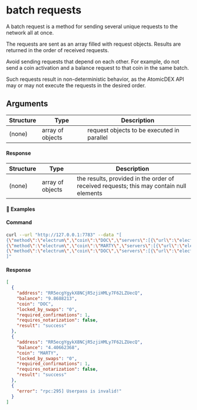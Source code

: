 
# batch requests

A batch request is a method for sending several unique requests to the network all at once.

The requests are sent as an array filled with request objects. Results are returned in the order of received requests.

<Note>

Avoid sending requests that depend on each other. For example, do not send a coin activation and a balance request to that coin in the same batch.

Such requests result in non-deterministic behavior, as the AtomicDEX API may or may not execute the requests in the desired order.

</Note>

## Arguments

| Structure | Type             | Description                                |
| --------- | ---------------- | ------------------------------------------ |
| (none)    | array of objects | request objects to be executed in parallel |

#### Response

| Structure | Type             | Description                                                                             |
| --------- | ---------------- | --------------------------------------------------------------------------------------- |
| (none)    | array of objects | the results, provided in the order of received requests; this may contain null elements |

#### 📌 Examples

#### Command

```bash
curl --url "http://127.0.0.1:7783" --data "[
{\"method\":\"electrum\",\"coin\":\"DOC\",\"servers\":[{\"url\":\"electrum1.cipig.net:10017\"},{\"url\":\"electrum2.cipig.net:10017\"},{\"url\":\"electrum3.cipig.net:10017\"}],\"userpass\":\"MM2_RPC_PASSWORD\",\"mm2\":1},
{\"method\":\"electrum\",\"coin\":\"MARTY\",\"servers\":[{\"url\":\"electrum1.cipig.net:10018\"},{\"url\":\"electrum2.cipig.net:10018\"},{\"url\":\"electrum3.cipig.net:10018\"}],\"userpass\":\"MM2_RPC_PASSWORD\",\"mm2\":1},
{\"method\":\"electrum\",\"coin\":\"DOC\",\"servers\":[{\"url\":\"electrum1.cipig.net:10017\"},{\"url\":\"electrum2.cipig.net:10017\"},{\"url\":\"electrum3.cipig.net:10017\"}],\"userpass\":\"invalid userpass\",\"mm2\":1}
]"
```

<CollapsibleSection expandedText='Hide Response' collapsedText='Show Response'>

#### Response

```json
[
  {
    "address": "RR5ecgYgykX8NCjR5zjiHMLy7F62LZUecQ",
    "balance": "9.8688213",
    "coin": "DOC",
    "locked_by_swaps": "0",
    "required_confirmations": 1,
    "requires_notarization": false,
    "result": "success"
  },
  {
    "address": "RR5ecgYgykX8NCjR5zjiHMLy7F62LZUecQ",
    "balance": "4.40662368",
    "coin": "MARTY",
    "locked_by_swaps": "0",
    "required_confirmations": 1,
    "requires_notarization": false,
    "result": "success"
  },
  {
    "error": "rpc:295] Userpass is invalid!"
  }
]
```

</CollapsibleSection>
